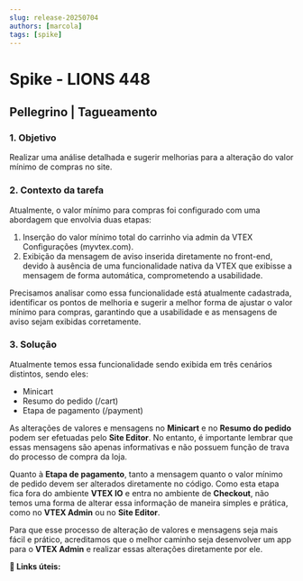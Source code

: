 ```yaml
---
slug: release-20250704
authors: [marcola]
tags: [spike]
---
```


# Spike - LIONS 448

## Pellegrino | Tagueamento

### 1. Objetivo
Realizar uma análise detalhada e sugerir melhorias para a alteração do valor mínimo de compras no site.

### 2. Contexto da tarefa
Atualmente, o valor mínimo para compras foi configurado com uma abordagem que envolvia duas etapas:

1. Inserção do valor mínimo total do carrinho via admin da VTEX Configurações (myvtex.com).
2. Exibição da mensagem de aviso inserida diretamente no front-end, devido à ausência de uma funcionalidade nativa da VTEX que exibisse a mensagem de forma automática, comprometendo a usabilidade.

Precisamos analisar como essa funcionalidade está atualmente cadastrada, identificar os pontos de melhoria e sugerir a melhor forma de ajustar o valor mínimo para compras, garantindo que a usabilidade e as mensagens de aviso sejam exibidas corretamente.

### 3. Solução
Atualmente temos essa funcionalidade sendo exibida em três cenários distintos, sendo eles:
- Minicart
- Resumo do pedido (/cart)
- Etapa de pagamento (/payment)

As alterações de valores e mensagens no **Minicart** e no **Resumo do pedido** podem ser efetuadas pelo **Site Editor**. No entanto, é importante lembrar que essas mensagens são apenas informativas e não possuem função de trava do processo de compra da loja.

Quanto à **Etapa de pagamento**, tanto a mensagem quanto o valor mínimo de pedido devem ser alterados diretamente no código. Como esta etapa fica fora do ambiente **VTEX IO** e entra no ambiente de **Checkout**, não temos uma forma de alterar essa informação de maneira simples e prática, como no **VTEX Admin** ou no **Site Editor**.

Para que esse processo de alteração de valores e mensagens seja mais fácil e prático, acreditamos que o melhor caminho seja desenvolver um app para o **VTEX Admin** e realizar essas alterações diretamente por ele.

**:memo: Links úteis:**

